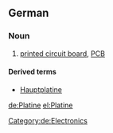 {{wikipedia|lang=de}}
==German==

===Noun===
{{de-noun|g=f|plural=Platinen}}

# [[printed circuit board]], [[PCB]]

====Derived terms====
* [[Hauptplatine]] {{f}}

[[Category:de:Electronics]]

[[de:Platine]]
[[el:Platine]]